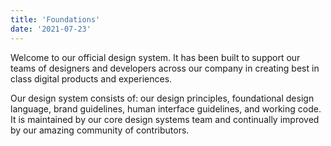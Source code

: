 ```yaml
---
title: 'Foundations'
date: '2021-07-23'
---
```


Welcome to our official design system. It has been built to support our teams of designers and developers across our company in creating best in class digital products and experiences.

Our design system consists of: our design principles, foundational design language, brand guidelines, human interface guidelines, and working code. It is maintained by our core design systems team and continually improved by our amazing community of contributors.
